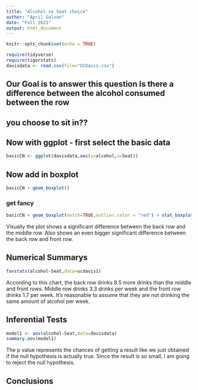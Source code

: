 ```yaml
---
title: "Alcohol vs Seat choice"
author: "April Galvan"
date: "Fall 2021"
output: html_document
---
```


```r
knitr::opts_chunk$set(echo = TRUE)
```

```r
require(tidyverse)
require(tigerstats)
davisdata <- read.csv(file="UCDavis.csv")
```
## Our Goal is to answer this question Is there a difference between the alcohol consumed between the row
## you choose to sit in??

## Now with ggplot - first select the basic data

```r
basicCN <- ggplot(davisdata,aes(y=alcohol,x=Seat))
```
## Now add in boxplot

```r
basicCN + geom_boxplot()
```
  
  
### get fancy  

```r
basicCN + geom_boxplot(notch=TRUE,outlier.color = "red") + stat_boxplot(geom ='errorbar') + labs(title="Fancy notch boxplot \n with 2 lines")
```

Visually the plot shows a significant difference between the back row and the middle row. Also shows an even bigger significant difference between the back row and front row.

## Numerical Summarys 

```r
favstats(alcohol~Seat,data=ucdavis1)
```

According to this chart, the back row drinks 8.5 more drinks than the middle and front rows. Middle row drinks 3.3 drinks per week and the front row drinks 1.7 per week. It's reasonable to assume that they are not drinking the same amount of alcohol per week.

## Inferential Tests

```r
model1 <- aov(alcohol~Seat,data=davisdata)
summary.aov(model1)
```

The p value represents the chances of getting a result like we just obtained if the null hypothesis is actually true. Since the result is so small, I am going to reject the null hypothesis.

## Conclusions



